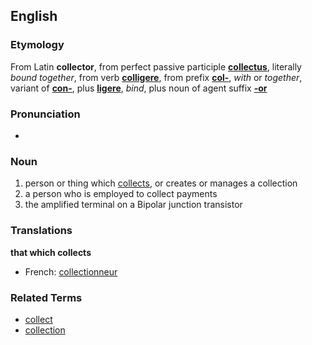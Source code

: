 == English ==
=== Etymology ===
From Latin '''collector''', from perfect passive participle '''[[collectus]]''', literally ''bound together'', from verb '''[[colligere]]''', from prefix '''[[col-]]''', ''with'' or ''together'', variant of '''[[con-]]''', plus '''[[ligere]]''', ''bind'', plus noun of agent suffix '''[[-or]]'''

=== Pronunciation ===
*{{AHD|kō-lĕk'tûr ''or'' kə-lĕk'tûr ''or'' kə-lĕk'tər}}

=== Noun ===
# person or thing which [[collect]]s, or creates or manages a collection
# a person who is employed to collect payments
# the amplified terminal on a Bipolar junction transistor

=== Translations ===
'''that which collects'''
{{top}}
*French: [[collectionneur]]
{{mid}}
{{bottom}}

===Related Terms===
*[[collect]]
*[[collection]]